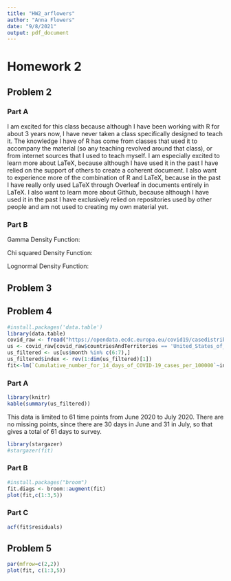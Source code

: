 ```yaml
---
title: "HW2_arflowers"
author: "Anna Flowers"
date: "9/8/2021"
output: pdf_document
---
```


# Homework 2

## Problem 2

### Part A

I am excited for this class because although I have been working with R for about 3 years now, I have never taken a class specifically designed to teach it. The knowledge I have of R has come from classes that used it to accompany the material (so any teaching revolved around that class), or from internet sources that I used to teach myself. I am especially excited to learn more about LaTeX, because although I have used it in the past I have relied on the support of others to create a coherent document. I also want to experience more of the combination of R and LaTeX, because in the past I have really only used LaTeX through Overleaf in documents entirely in LaTeX. I also want to learn more about Github, because although I have used it in the past I have exclusively relied on repositories used by other people and am not used to creating my own material yet.

\begin{enumerate}
\item Learn more efficient ways to accomplish tasks I may have been over complicating.
\item Become more confident in my skills using LaTeX.
\item Become more comfortable using Github with repositories that I have created myself.
\end{enumerate}

### Part B
Gamma Density Function:

\begin{align}
f \left(x| \alpha,\beta \right)= \frac{1}{ \Gamma \left( \alpha \right) \beta^ \alpha}x^{ \alpha-1}e^{-x/ \beta}; 0 \leq x< \infty; \alpha,\beta > 0
\end{align}

Chi squared Density Function:

\begin{align}
f \left(x|p \right)= \frac{1}{ \Gamma \left(p/2\right) 2^{p/2}}x^{\left(p/2\right)-1}e^{-x/2}; 0\leq x<\infty ;p=1,2,... 
\end{align}

Lognormal Density Function:

\begin{align}
f\left(x|\mu,\sigma^2\right)=\frac{1}{\sqrt{2\pi}\sigma}\frac{e^{-\left(\log x-\mu\right)^2/\left(2\sigma^2\right)}}{x}; 0\leq x<\infty; -\infty<\mu<\infty
\end{align}

## Problem 3

\begin{enumerate}
\item Keep track of how all results were produced
\begin{itemize}
\item Challenges: These results are often produced through a lot of trial and error (especially when coding is involved), so it can be difficult to separate the steps that were important and those that were unnecessary.
\end{itemize}
\item Avoid manually manipulating data
\begin{itemize}
\item Challenges: Some machines may not be able to read specific data types, but opening the file with a different type may change the data without your knowledge.
\end{itemize}
\item Archive (or keep track of) the exact versions of all programs used
\begin{itemize}
\item Challenges: Even if you do archive the program, some updates will automatically delete older versions on the computer, possibly rendering past research useless.
\end{itemize}
\item Version control all scripts
\begin{itemize}
\item Challenges: It can be difficult to know when to store versions of code and when not to. Too many versions of code can still make the correct version difficult to find, and too few means you are less likely to have the exact code that you want. 
\end{itemize}
\item Record all intermediate results and standardize if possible
\begin{itemize}
\item Challenges: Intermediate steps might not be in a data form that is easy to save, so it might not be possible to keep track of all intermediate steps.
\end{itemize}
\item Note seeds used for analyses that include randomness
\begin{itemize}
\item Challenges: Using seeds for randomness may not be appropriate in the context of the experiment.
\end{itemize}
\item Store raw data used to make plots
\begin{itemize}
\item Challenges: Large data sets may require more storage space than what is available.
\end{itemize}
\item Keep and inspect all layers of detail of the data
\begin{itemize}
\item Challenges: Amount of data to inspect can grow quickly if there are a lot of layers of data.
\end{itemize}
\item Connect statements to the results that inspired them
\begin{itemize}
\item Challenges: Research in a specialized field can be difficult to explain to the general public.
\end{itemize}
\item Provide public access to all data used, programs written, and results discovered
\begin{itemize}
\item Challenges: Some data is not publicly available and perhaps must be purchased, so it cannot be included with the paper.
\end{itemize}
\end{enumerate}

## Problem 4

``` r
#install.packages('data.table')
library(data.table)
covid_raw <- fread("https://opendata.ecdc.europa.eu/covid19/casedistribution/csv")
us <- covid_raw[covid_raw$countriesAndTerritories == 'United_States_of_America',]
us_filtered <- us[us$month %in% c(6:7),]
us_filtered$index <- rev(1:dim(us_filtered)[1]) 
fit<-lm(`Cumulative_number_for_14_days_of_COVID-19_cases_per_100000`~index, data=us_filtered)
```

### Part A

```r
library(knitr)
kable(summary(us_filtered))
```

This data is limited to 61 time points from June 2020 to July 2020. There are no missing points, since there are 30 days in June and 31 in July, so that gives a total of 61 days to survey.

```r
library(stargazer)
#stargazer(fit)
```

\begin{table}[!htbp] \centering 
  \caption{} 
  \label{} 
\begin{tabular}{@{\extracolsep{5pt}}lc} 
\\[-1.8ex]\hline 
\hline \\[-1.8ex] 
 & \multicolumn{1}{c}{\textit{Dependent variable:}} \\ 
\cline{2-2} 
\\[-1.8ex] & `Cumulative\_number\_for\_14\_days\_of\_COVID-19\_cases\_per\_100000` \\ 
\hline \\[-1.8ex] 
 index & 4.107$^{***}$ \\ 
  & (0.145) \\ 
  & \\ 
 Constant & 42.853$^{***}$ \\ 
  & (5.165) \\ 
  & \\ 
\hline \\[-1.8ex] 
Observations & 61 \\ 
R$^{2}$ & 0.932 \\ 
Adjusted R$^{2}$ & 0.930 \\ 
Residual Std. Error & 19.922 (df = 59) \\ 
F Statistic & 803.464$^{***}$ (df = 1; 59) \\ 
\hline 
\hline \\[-1.8ex] 
\textit{Note:}  & \multicolumn{1}{r}{$^{*}$p$<$0.1; $^{**}$p$<$0.05; $^{***}$p$<$0.01} \\ 
\end{tabular} 
\end{table}

### Part B

```r
#install.packages("broom")
fit.diags <- broom::augment(fit)
plot(fit,c(1:3,5))
```

### Part C

```r
acf(fit$residuals)
```

## Problem 5

```r
par(mfrow=c(2,2))
plot(fit, c(1:3,5))
```
